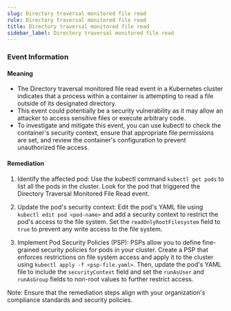 ```yaml
--- 
slug: Directory traversal monitored file read
rule: Directory traversal monitored file read
title: Directory traversal monitored file read
sidebar_label: Directory traversal monitored file read
---
```

                   
### Event Information

#### Meaning

- The Directory traversal monitored file read event in a Kubernetes cluster indicates that a process within a container is attempting to read a file outside of its designated directory.
- This event could potentially be a security vulnerability as it may allow an attacker to access sensitive files or execute arbitrary code.
- To investigate and mitigate this event, you can use kubectl to check the container's security context, ensure that appropriate file permissions are set, and review the container's configuration to prevent unauthorized file access.

#### Remediation

1. Identify the affected pod: Use the kubectl command `kubectl get pods` to list all the pods in the cluster. Look for the pod that triggered the Directory Traversal Monitored File Read event.

2. Update the pod's security context: Edit the pod's YAML file using `kubectl edit pod <pod-name>` and add a security context to restrict the pod's access to the file system. Set the `readOnlyRootFilesystem` field to `true` to prevent any write access to the file system.

3. Implement Pod Security Policies (PSP): PSPs allow you to define fine-grained security policies for pods in your cluster. Create a PSP that enforces restrictions on file system access and apply it to the cluster using `kubectl apply -f <psp-file.yaml>`. Then, update the pod's YAML file to include the `securityContext` field and set the `runAsUser` and `runAsGroup` fields to non-root values to further restrict access.

Note: Ensure that the remediation steps align with your organization's compliance standards and security policies.


 